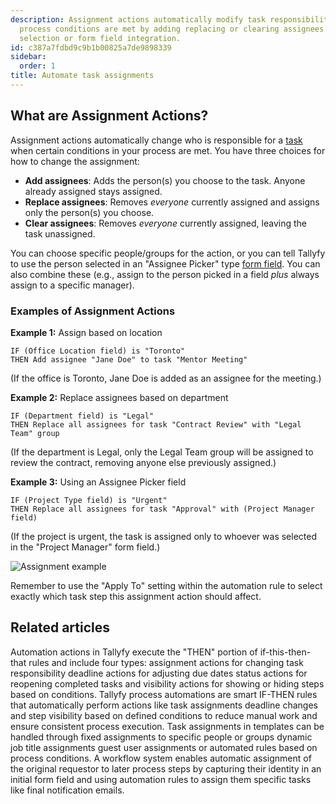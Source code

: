 ```yaml
---
description: Assignment actions automatically modify task responsibility when specific
  process conditions are met by adding replacing or clearing assignees through direct
  selection or form field integration.
id: c387a7fdbd9c9b1b00825a7de9898339
sidebar:
  order: 1
title: Automate task assignments
---
```


## What are Assignment Actions?

Assignment actions automatically change who is responsible for a [task](/products/pro/tracking-and-tasks/tasks/) when certain conditions in your process are met. You have three choices for how to change the assignment:

- **Add assignees**: Adds the person(s) you choose to the task. Anyone already assigned stays assigned.
- **Replace assignees**: Removes *everyone* currently assigned and assigns only the person(s) you choose.
- **Clear assignees**: Removes *everyone* currently assigned, leaving the task unassigned.

You can choose specific people/groups for the action, or you can tell Tallyfy to use the person selected in an "Assignee Picker" type [form field](/products/pro/tracking-and-tasks/tasks/what-are-form-fields-in-tallyfy/). You can also combine these (e.g., assign to the person picked in a field *plus* always assign to a specific manager).

### Examples of Assignment Actions

**Example 1:** Assign based on location
```
IF (Office Location field) is "Toronto"
THEN Add assignee "Jane Doe" to task "Mentor Meeting"
```
(If the office is Toronto, Jane Doe is added as an assignee for the meeting.)

**Example 2:** Replace assignees based on department
```
IF (Department field) is "Legal"
THEN Replace all assignees for task "Contract Review" with "Legal Team" group
```
(If the department is Legal, only the Legal Team group will be assigned to review the contract, removing anyone else previously assigned.)

**Example 3:** Using an Assignee Picker field
```
IF (Project Type field) is "Urgent"
THEN Replace all assignees for task "Approval" with (Project Manager field)
```
(If the project is urgent, the task is assigned only to whoever was selected in the "Project Manager" form field.)

![Assignment example](https://screenshots.tallyfy.com/tallyfy%2Fpro%2Fdesktop-light-assignment-automation-example.png)

Remember to use the "Apply To" setting within the automation rule to select exactly which task step this assignment action should affect.


## Related articles
<CardGrid>
<LinkTitleCard header="<b>Automations > Actions</b>" href="/products/pro/documenting/templates/automations/actions/" > Automation actions in Tallyfy execute the "THEN" portion of if-this-then-that rules and include four types: assignment actions for changing task responsibility deadline actions for adjusting due dates status actions for reopening completed tasks and visibility actions for showing or hiding steps based on conditions. </LinkTitleCard>
<LinkTitleCard header="<b>Templates > Automations</b>" href="/products/pro/documenting/templates/automations/" > Tallyfy process automations are smart IF-THEN rules that automatically perform actions like task assignments deadline changes and step visibility based on defined conditions to reduce manual work and ensure consistent process execution. </LinkTitleCard>
<LinkTitleCard header="<b>Edit Templates > Understanding assignment types</b>" href="/products/pro/documenting/templates/edit-templates/understanding-assignment-types/" > Task assignments in templates can be handled through fixed assignments to specific people or groups dynamic job title assignments guest user assignments or automated rules based on process conditions. </LinkTitleCard>
<LinkTitleCard header="<b>Examples > Automatically assign a step to the original process requestor</b>" href="/products/pro/documenting/templates/automations/examples/assign-step-to-requestor/" > A workflow system enables automatic assignment of the original requestor to later process steps by capturing their identity in an initial form field and using automation rules to assign them specific tasks like final notification emails. </LinkTitleCard>
</CardGrid>